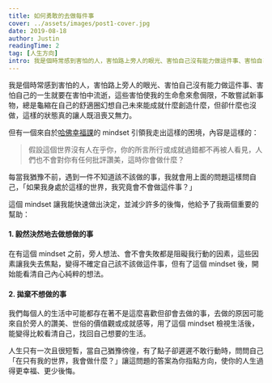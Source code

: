 ```yaml
---
title: 如何勇敢的去做每件事
cover: ../assets/images/post1-cover.jpg
date: 2019-08-18
author: Justin
readingTime: 2
tag: [人生方向]
intro: 我是個時常感到害怕的人，害怕路上旁人的眼光、害怕自己沒有能力做這件事、害怕自己的一生就要在害怕中流逝，這些害怕使我的生命愈來愈侷限，不敢嘗試新事物...
---
```


我是個時常感到害怕的人，害怕路上旁人的眼光、害怕自己沒有能力做這件事、害怕自己的一生就要在害怕中流逝，這些害怕使我的生命愈來愈侷限，不敢嘗試新事物，總是龜縮在自己的舒適圈幻想自己未來能成就什麼創造什麼，但卻什麼也沒做，這樣的狀態真的讓人既沮喪又無力。

但有一個來自於[哈佛幸福課](https://youtu.be/BahpXk04eNM?list=PLB_IG2h-5YEZQXWPjbN9Aba--wS9ml0B_&t=2923)的 mindset 引領我走出這樣的困境，內容是這樣的：

> 假設這個世界沒有人在乎你，你的所言所行或成就過錯都不再被人看見，人們也不會對你有任何批評讚美，這時你會做什麼？

每當我猶豫不前，遇到一件不知道該不該做的事，我就會用上面的問題這樣問自己，「如果我身處於這樣的世界，我究竟會不會做這件事？」

這個 mindset 讓我能快速做出決定，並減少許多的後悔，他給予了我兩個重要的幫助：

#### 1. 毅然決然地去做想做的事

在有這個 mindset 之前，旁人想法、會不會失敗都是阻礙我行動的因素，這些因素讓我失去焦點，變得不確定自己該不該做這件事，但有了這個 mindset 後，開始能看清自己內心純粹的想法。

#### 2. 拋棄不想做的事

我們每個人的生活中可能都存在著不是這麼喜歡但卻會去做的事，去做的原因可能來自於旁人的讚美、世俗的價值觀或成就感等，用了這個 mindset 檢視生活後，能變得比較看清自己，找回自己想要的生活。

人生只有一次且很短暫，當自己猶豫徬徨，有了點子卻遲遲不敢行動時，問問自己「在只有我的世界，我會做什麼？」讓這問題的答案為你指點方向，使你的人生過得更幸福、更少後悔。
